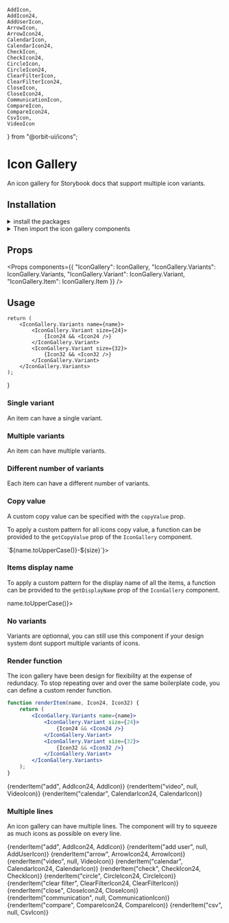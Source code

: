     AddIcon,
    AddIcon24,
    AddUserIcon,
    ArrowIcon,
    ArrowIcon24,
    CalendarIcon,
    CalendarIcon24,
    CheckIcon,
    CheckIcon24,
    CircleIcon,
    CircleIcon24,
    ClearFilterIcon,
    ClearFilterIcon24,
    CloseIcon,
    CloseIcon24,
    CommunicationIcon,
    CompareIcon,
    CompareIcon24,
    CsvIcon,
    VideoIcon
} from "@orbit-ui/icons";

<Meta title="Usage" />

<Anchor storyId="icon-gallery--single-variant" />

# Icon Gallery

An icon gallery for Storybook docs that support multiple icon variants.

## Installation

<details><summary>install the packages</summary>

```bash
npm i -D storybook-icon-gallery react-spring
```

</details>

<details><summary>Then import the icon gallery components</summary>

```js
import { IconGallery } from "storybook-icon-gallery";
```

</details>

## Props

<Props
    components={{
        "IconGallery": IconGallery,
        "IconGallery.Variants": IconGallery.Variants,
        "IconGallery.Variant": IconGallery.Variant,
        "IconGallery.Item": IconGallery.Item
    }}
/>

## Usage

    return (
        <IconGallery.Variants name={name}>
            <IconGallery.Variant size={24}>
                {Icon24 && <Icon24 />}
            </IconGallery.Variant>
            <IconGallery.Variant size={32}>
                {Icon32 && <Icon32 />}
            </IconGallery.Variant>
        </IconGallery.Variants>
    );
}

### Single variant

An item can have a single variant.

<Preview>
    <Story name="single variant">
        <IconGallery>
            <IconGallery.Variants name="add">
                <IconGallery.Variant size={24}>
                    <AddIcon24 />
                </IconGallery.Variant>
            </IconGallery.Variants>
        </IconGallery>
    </Story>
</Preview>

### Multiple variants

An item can have multiple variants.

<Preview>
    <Story name="multiple variants">
        <IconGallery>
            <IconGallery.Variants name="add">
                <IconGallery.Variant size={24}>
                    <AddIcon24 />
                </IconGallery.Variant>
                <IconGallery.Variant size={32}>
                    <AddIcon />
                </IconGallery.Variant>
            </IconGallery.Variants>
        </IconGallery>
    </Story>
</Preview>

### Different number of variants

Each item can have a different number of variants.

<Preview>
    <Story name="different number of variants">
        <IconGallery>
            <IconGallery.Variants name="add">
                <IconGallery.Variant size={24}>
                    <AddIcon24 />
                </IconGallery.Variant>
                <IconGallery.Variant size={32}>
                    <AddIcon />
                </IconGallery.Variant>
            </IconGallery.Variants>
            <IconGallery.Variants name="video">
                <IconGallery.Variant size={32}>
                    <VideoIcon />
                </IconGallery.Variant>
            </IconGallery.Variants>
            <IconGallery.Variants name="calendar">
                <IconGallery.Variant size={24}>
                    <CalendarIcon24 />
                </IconGallery.Variant>
                <IconGallery.Variant size={32}>
                    <CalendarIcon />
                </IconGallery.Variant>
            </IconGallery.Variants>
            <IconGallery.Variants name="check">
                <IconGallery.Variant size={24}>
                </IconGallery.Variant>
                <IconGallery.Variant size={32}>
                    <CheckIcon />
                </IconGallery.Variant>
            </IconGallery.Variants>
        </IconGallery>
    </Story>
</Preview>

### Copy value

A custom copy value can be specified with the `copyValue` prop.

<Preview>
    <Story name="copy value">
        <IconGallery>
            <IconGallery.Variants name="add">
                <IconGallery.Variant size={24} copyValue="AddIcon24">
                    <AddIcon24 />
                </IconGallery.Variant>
            </IconGallery.Variants>
        </IconGallery>
    </Story>
</Preview>

To apply a custom pattern for all icons copy value, a function can be provided to the `getCopyValue` prop of the `IconGallery` component.

<Preview>
    <Story name="get copy value">
        <IconGallery getCopyValue={({ name, size }) => `${name.toUpperCase()}-${size}`}>
            <IconGallery.Variants name="add">
                <IconGallery.Variant size={24}>
                    <AddIcon24 />
                </IconGallery.Variant>
            </IconGallery.Variants>
        </IconGallery>
    </Story>
</Preview>

### Items display name

To apply a custom pattern for the display name of all the items, a function can be provided to the `getDisplayName` prop of the `IconGallery` component.

<Preview>
    <Story name="get display name">
        <IconGallery getDisplayName={({ name }) => name.toUpperCase()}>
            <IconGallery.Variants name="add">
                <IconGallery.Variant size={24}>
                    <AddIcon24 />
                </IconGallery.Variant>
            </IconGallery.Variants>
        </IconGallery>
    </Story>
</Preview>

### No variants

Variants are optionnal, you can still use this component if your design system dont support multiple variants of icons.

<Preview>
    <Story name="no-variants">
        <IconGallery>
            <IconGallery.Item name="add" size={32}>
                <AddIcon />
            </IconGallery.Item>
            <IconGallery.Item name="calendar" size={32}>
                <CalendarIcon />
            </IconGallery.Item>
            <IconGallery.Item name="check" size={32}>
                <CheckIcon />
            </IconGallery.Item>
            <IconGallery.Item name="arrow" size={24}>
                <ArrowIcon24 />
            </IconGallery.Item>
            <IconGallery.Item name="circle" size={24}>
                <CircleIcon24 />
            </IconGallery.Item>
            <IconGallery.Item name="csv" size={32}>
                <CsvIcon />
            </IconGallery.Item>
        </IconGallery>
    </Story>
</Preview>

### Render function

The icon gallery have been design for flexibility at the expense of redundacy. To stop repeating over and over the same boilerplate code, you can define a custom render function.

```jsx
function renderItem(name, Icon24, Icon32) {
    return (
        <IconGallery.Variants name={name}>
            <IconGallery.Variant size={24}>
                {Icon24 && <Icon24 />}
            </IconGallery.Variant>
            <IconGallery.Variant size={32}>
                {Icon32 && <Icon32 />}
            </IconGallery.Variant>
        </IconGallery.Variants>
    );
}
```

<Preview>
    <Story name="render function">
        <IconGallery>
            {renderItem("add", AddIcon24, AddIcon)}
            {renderItem("video", null, VideoIcon)}
            {renderItem("calendar", CalendarIcon24, CalendarIcon)}
        </IconGallery>
    </Story>
</Preview>

### Multiple lines

An icon gallery can have multiple lines. The component will try to squeeze as much icons as possible on every line.

<Preview>
    <Story name="multiple lines">
        <IconGallery>
            {renderItem("add", AddIcon24, AddIcon)}
            {renderItem("add user", null, AddUserIcon)}
            {renderItem("arrow", ArrowIcon24, ArrowIcon)}
            {renderItem("video", null, VideoIcon)}
            {renderItem("calendar", CalendarIcon24, CalendarIcon)}
            {renderItem("check", CheckIcon24, CheckIcon)}
            {renderItem("circle", CircleIcon24, CircleIcon)}
            {renderItem("clear filter", ClearFilterIcon24, ClearFilterIcon)}
            {renderItem("close", CloseIcon24, CloseIcon)}
            {renderItem("communication", null, CommunicationIcon)}
            {renderItem("compare", CompareIcon24, CompareIcon)}
            {renderItem("csv", null, CsvIcon)}
        </IconGallery>
    </Story>
</Preview>





